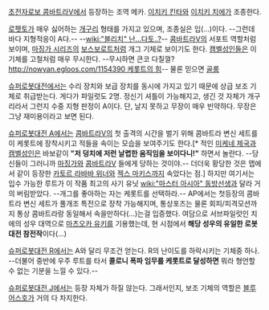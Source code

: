 [[초전자로보 콤바트라V]]에서 등장하는 조역 메카. [[이치키 킨타]]와 [[이치키 치에]]가 조종한다.

[[로펫토]]가 매우 싫어하는 [[개구리]] 형태를 가지고 있으며, 조종실은 입(...)이다. --그런데 바다 지형적응이 A다.-- --[[wiki:"블리치" 난...다토..?]]-- [[콤바트라V]]의 서포트 역할처럼 보이며, [[마징가 시리즈]]의 [[보스보로트]]처럼 개그 기체로 보이기도 한다. [[캠벨]]성인들은 이 기체를 고철처럼 매우 무시한다. --무시하면 큰코 다칠껄? [[http://nowyan.egloos.com/1154390 케롯트의 힘]]-- 물론 믿으면 [[골룸]]

[[슈퍼로봇대전]]에서는 수리 장치와 보급 장치를 동시에 가지고 있기 때문에 상급 보조 기체로 취급받는다. 게다가 파일럿도 2명. 정신기 셔틀이 가능해지고, 생긴 것 자체가 개구리라서 그런지 수중 지형 판정이 A이다. 단, 날지 못하고 무장이 매우 빈약하다. 무장은 그냥 재미용이라고 보면 된다. 

[[슈퍼로봇대전 A]]에서는 [[콤바트라V]]의 첫 출격의 시간을 벌기 위해 콤바트라 변신 세트를 이 케롯트에 장착시키고 적들을 속이는 모습을 보여주기도 한다.[* 적인 [[미케네 제국]]과 [[캠벨]]성인은 바보같이 '''"저 덩치에 저런 날렵한 움직임을 보이다니!"''' 하면서 놀란다. --당신들이 그러니까 [[마징가]]와 [[콤바트라V]] 들에게 당하는 것이야.-- 더더욱 황당한 것은 맵에서 같이 등장한 [[카토르 라바바 위너]]와 [[젝스 마키스]]까지 속았다는 점.] 하지만 여기서는 입수 가능한 루트가 이 작품 최고의 사기 유닛 [[wiki:"마스터 아시아" 동방선생]]과 달라 거의 버림받았다. --개그를 좋아하는 자는 케롯트를 선택하라.-- AP에서는 첫등장의 콤바트라 변신 세트가 풀개조 특전으로 장착 가능해지며, 통상포즈는 물론 회피/피격모션까지 통상 콤바트라랑 동일해서 속을만하다(…)는걸 입증했다. 여담으로 서브파일럿인 치에의 성우 대역으로 [[마츠오카 유키]]를 기용했는데, 현 시점에서 '''해당 성우의 유일한 로봇대전 참전작'''이다(…)

[[슈퍼로봇대전 R]]에서는 A와 달리 무조건 얻는다. R의 난이도를 하락시키는 기체중 하나. --더불어 중반에 우주 루트를 타서 '''콜로니 폭파 임무를 케롯트로 달성하면''' 뭐라 형언할 수 없는 기분을 느낄 수 있다.--

[[슈퍼로봇대전 J]]에서는 등장 자체가 하질 않는다. 그래서인지, 보조 기체의 역할은 [[블루어스호]]가 거의 다 차지한다. 
